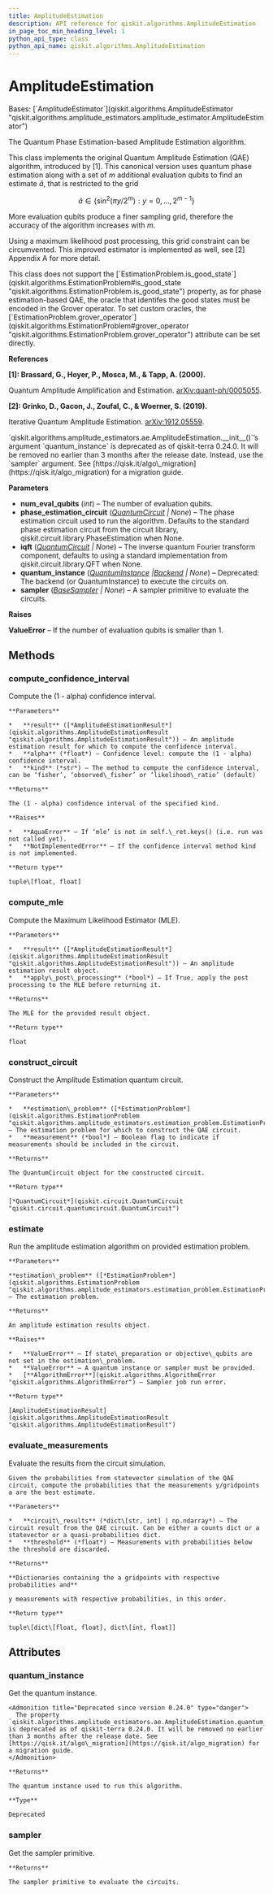 ```yaml
---
title: AmplitudeEstimation
description: API reference for qiskit.algorithms.AmplitudeEstimation
in_page_toc_min_heading_level: 1
python_api_type: class
python_api_name: qiskit.algorithms.AmplitudeEstimation
---
```


# AmplitudeEstimation

<Class id="qiskit.algorithms.AmplitudeEstimation" isDedicatedPage={true} github="https://github.com/qiskit/qiskit/tree/stable/0.24/qiskit/algorithms/amplitude_estimators/ae.py" signature="AmplitudeEstimation(num_eval_qubits, phase_estimation_circuit=None, iqft=None, quantum_instance=None, sampler=None)">
  Bases: [`AmplitudeEstimator`](qiskit.algorithms.AmplitudeEstimator "qiskit.algorithms.amplitude_estimators.amplitude_estimator.AmplitudeEstimator")

  The Quantum Phase Estimation-based Amplitude Estimation algorithm.

  This class implements the original Quantum Amplitude Estimation (QAE) algorithm, introduced by \[1]. This canonical version uses quantum phase estimation along with a set of $m$ additional evaluation qubits to find an estimate $\tilde{a}$, that is restricted to the grid

$$
\tilde{a} \in \{\sin^2(\pi  y / 2^m) : y = 0, ..., 2^{m-1}\}
$$

  More evaluation qubits produce a finer sampling grid, therefore the accuracy of the algorithm increases with $m$.

  Using a maximum likelihood post processing, this grid constraint can be circumvented. This improved estimator is implemented as well, see \[2] Appendix A for more detail.

  <Admonition title="Note" type="note">
    This class does not support the [`EstimationProblem.is_good_state`](qiskit.algorithms.EstimationProblem#is_good_state "qiskit.algorithms.EstimationProblem.is_good_state") property, as for phase estimation-based QAE, the oracle that identifes the good states must be encoded in the Grover operator. To set custom oracles, the [`EstimationProblem.grover_operator`](qiskit.algorithms.EstimationProblem#grover_operator "qiskit.algorithms.EstimationProblem.grover_operator") attribute can be set directly.
  </Admonition>

  **References**

  **\[1]: Brassard, G., Hoyer, P., Mosca, M., & Tapp, A. (2000).**

  Quantum Amplitude Amplification and Estimation. [arXiv:quant-ph/0005055](http://arxiv.org/abs/quant-ph/0005055).

  **\[2]: Grinko, D., Gacon, J., Zoufal, C., & Woerner, S. (2019).**

  Iterative Quantum Amplitude Estimation. [arXiv:1912.05559](https://arxiv.org/abs/1912.05559).

  <Admonition title="Deprecated since version 0.24.0" type="danger">
    `qiskit.algorithms.amplitude_estimators.ae.AmplitudeEstimation.__init__()`’s argument `quantum_instance` is deprecated as of qiskit-terra 0.24.0. It will be removed no earlier than 3 months after the release date. Instead, use the `sampler` argument. See [https://qisk.it/algo\_migration](https://qisk.it/algo_migration) for a migration guide.
  </Admonition>

  **Parameters**

  *   **num\_eval\_qubits** (*int*) – The number of evaluation qubits.
  *   **phase\_estimation\_circuit** ([*QuantumCircuit*](qiskit.circuit.QuantumCircuit "qiskit.circuit.QuantumCircuit") *| None*) – The phase estimation circuit used to run the algorithm. Defaults to the standard phase estimation circuit from the circuit library, qiskit.circuit.library.PhaseEstimation when None.
  *   **iqft** ([*QuantumCircuit*](qiskit.circuit.QuantumCircuit "qiskit.circuit.QuantumCircuit") *| None*) – The inverse quantum Fourier transform component, defaults to using a standard implementation from qiskit.circuit.library.QFT when None.
  *   **quantum\_instance** ([*QuantumInstance*](qiskit.utils.QuantumInstance "qiskit.utils.QuantumInstance")  *|*[*Backend*](qiskit.providers.Backend "qiskit.providers.Backend") *| None*) – Deprecated: The backend (or QuantumInstance) to execute the circuits on.
  *   **sampler** ([*BaseSampler*](qiskit.primitives.BaseSampler "qiskit.primitives.BaseSampler") *| None*) – A sampler primitive to evaluate the circuits.

  **Raises**

  **ValueError** – If the number of evaluation qubits is smaller than 1.

  ## Methods

  <span id="qiskit-algorithms-amplitudeestimation-compute-confidence-interval" />

  ### compute\_confidence\_interval

  <Function id="qiskit.algorithms.AmplitudeEstimation.compute_confidence_interval" name="compute_confidence_interval" signature="static AmplitudeEstimation.compute_confidence_interval(result, alpha=0.05, kind='likelihood_ratio')">
    Compute the (1 - alpha) confidence interval.

    **Parameters**

    *   **result** ([*AmplitudeEstimationResult*](qiskit.algorithms.AmplitudeEstimationResult "qiskit.algorithms.AmplitudeEstimationResult")) – An amplitude estimation result for which to compute the confidence interval.
    *   **alpha** (*float*) – Confidence level: compute the (1 - alpha) confidence interval.
    *   **kind** (*str*) – The method to compute the confidence interval, can be ‘fisher’, ‘observed\_fisher’ or ‘likelihood\_ratio’ (default)

    **Returns**

    The (1 - alpha) confidence interval of the specified kind.

    **Raises**

    *   **AquaError** – If ‘mle’ is not in self.\_ret.keys() (i.e. run was not called yet).
    *   **NotImplementedError** – If the confidence interval method kind is not implemented.

    **Return type**

    tuple\[float, float]
  </Function>

  <span id="qiskit-algorithms-amplitudeestimation-compute-mle" />

  ### compute\_mle

  <Function id="qiskit.algorithms.AmplitudeEstimation.compute_mle" name="compute_mle" signature="static AmplitudeEstimation.compute_mle(result, apply_post_processing=False)">
    Compute the Maximum Likelihood Estimator (MLE).

    **Parameters**

    *   **result** ([*AmplitudeEstimationResult*](qiskit.algorithms.AmplitudeEstimationResult "qiskit.algorithms.AmplitudeEstimationResult")) – An amplitude estimation result object.
    *   **apply\_post\_processing** (*bool*) – If True, apply the post processing to the MLE before returning it.

    **Returns**

    The MLE for the provided result object.

    **Return type**

    float
  </Function>

  <span id="qiskit-algorithms-amplitudeestimation-construct-circuit" />

  ### construct\_circuit

  <Function id="qiskit.algorithms.AmplitudeEstimation.construct_circuit" name="construct_circuit" signature="AmplitudeEstimation.construct_circuit(estimation_problem, measurement=False)">
    Construct the Amplitude Estimation quantum circuit.

    **Parameters**

    *   **estimation\_problem** ([*EstimationProblem*](qiskit.algorithms.EstimationProblem "qiskit.algorithms.amplitude_estimators.estimation_problem.EstimationProblem")) – The estimation problem for which to construct the QAE circuit.
    *   **measurement** (*bool*) – Boolean flag to indicate if measurements should be included in the circuit.

    **Returns**

    The QuantumCircuit object for the constructed circuit.

    **Return type**

    [*QuantumCircuit*](qiskit.circuit.QuantumCircuit "qiskit.circuit.quantumcircuit.QuantumCircuit")
  </Function>

  <span id="qiskit-algorithms-amplitudeestimation-estimate" />

  ### estimate

  <Function id="qiskit.algorithms.AmplitudeEstimation.estimate" name="estimate" signature="AmplitudeEstimation.estimate(estimation_problem)">
    Run the amplitude estimation algorithm on provided estimation problem.

    **Parameters**

    **estimation\_problem** ([*EstimationProblem*](qiskit.algorithms.EstimationProblem "qiskit.algorithms.amplitude_estimators.estimation_problem.EstimationProblem")) – The estimation problem.

    **Returns**

    An amplitude estimation results object.

    **Raises**

    *   **ValueError** – If state\_preparation or objective\_qubits are not set in the estimation\_problem.
    *   **ValueError** – A quantum instance or sampler must be provided.
    *   [**AlgorithmError**](qiskit.algorithms.AlgorithmError "qiskit.algorithms.AlgorithmError") – Sampler job run error.

    **Return type**

    [AmplitudeEstimationResult](qiskit.algorithms.AmplitudeEstimationResult "qiskit.algorithms.AmplitudeEstimationResult")
  </Function>

  <span id="qiskit-algorithms-amplitudeestimation-evaluate-measurements" />

  ### evaluate\_measurements

  <Function id="qiskit.algorithms.AmplitudeEstimation.evaluate_measurements" name="evaluate_measurements" signature="AmplitudeEstimation.evaluate_measurements(circuit_results, threshold=1e-06)">
    Evaluate the results from the circuit simulation.

    Given the probabilities from statevector simulation of the QAE circuit, compute the probabilities that the measurements y/gridpoints a are the best estimate.

    **Parameters**

    *   **circuit\_results** (*dict\[str, int] | np.ndarray*) – The circuit result from the QAE circuit. Can be either a counts dict or a statevector or a quasi-probabilities dict.
    *   **threshold** (*float*) – Measurements with probabilities below the threshold are discarded.

    **Returns**

    **Dictionaries containing the a gridpoints with respective probabilities and**

    y measurements with respective probabilities, in this order.

    **Return type**

    tuple\[dict\[float, float], dict\[int, float]]
  </Function>

  ## Attributes

  ### quantum\_instance

  <Attribute id="qiskit.algorithms.AmplitudeEstimation.quantum_instance" name="quantum_instance">
    Get the quantum instance.

    <Admonition title="Deprecated since version 0.24.0" type="danger">
      The property `qiskit.algorithms.amplitude_estimators.ae.AmplitudeEstimation.quantum_instance` is deprecated as of qiskit-terra 0.24.0. It will be removed no earlier than 3 months after the release date. See [https://qisk.it/algo\_migration](https://qisk.it/algo_migration) for a migration guide.
    </Admonition>

    **Returns**

    The quantum instance used to run this algorithm.

    **Type**

    Deprecated
  </Attribute>

  ### sampler

  <Attribute id="qiskit.algorithms.AmplitudeEstimation.sampler" name="sampler">
    Get the sampler primitive.

    **Returns**

    The sampler primitive to evaluate the circuits.
  </Attribute>
</Class>

